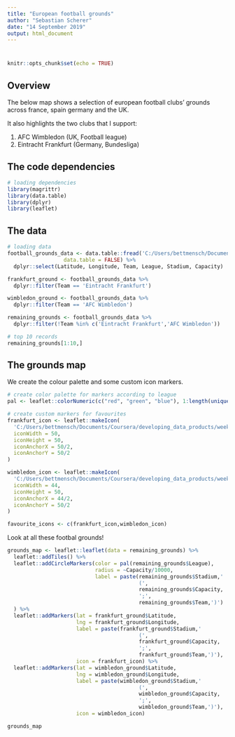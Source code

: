 ```yaml
---
title: "European football grounds"
author: "Sebastian Scherer"
date: "14 September 2019"
output: html_document
---
```


# {.tabset}

```r
knitr::opts_chunk$set(echo = TRUE)
```

## Overview

The below map shows a selection of european football clubs' grounds across france, spain germany and the UK.

It also highlights the two clubs that I support:

1. AFC Wimbledon (UK, Football league)
2. Eintracht Frankfurt (Germany, Bundesliga)

## The code dependencies

```r
# loading dependencies
library(magrittr)
library(data.table)
library(dplyr)
library(leaflet)
```

## The data

```r
# loading data
football_grounds_data <- data.table::fread('C:/Users/bettmensch/Documents/Coursera/developing_data_products/week_2/european_grounds_data.csv',
                  data.table = FALSE) %>%
  dplyr::select(Latitude, Longitude, Team, League, Stadium, Capacity)

frankfurt_ground <- football_grounds_data %>%
  dplyr::filter(Team == 'Eintracht Frankfurt')

wimbledon_ground <- football_grounds_data %>%
  dplyr::filter(Team == 'AFC Wimbledon')

remaining_grounds <- football_grounds_data %>%
  dplyr::filter(!Team %in% c('Eintracht Frankfurt','AFC Wimbledon'))

# top 10 records
remaining_grounds[1:10,]
```

## The grounds map

We create the colour palette and some custom icon markers.

```r
# create color palette for markers according to league
pal <- leaflet::colorNumeric(c("red", "green", "blue"), 1:length(unique(football_grounds_data$League)))

# create custom markers for favourites
frankfurt_icon <- leaflet::makeIcon(
  'C:/Users/bettmensch/Documents/Coursera/developing_data_products/week_2/frankfurt_badge.png',
  iconWidth = 50,
  iconHeight = 50,
  iconAnchorX = 50/2,
  iconAnchorY = 50/2
)

wimbledon_icon <- leaflet::makeIcon(
  'C:/Users/bettmensch/Documents/Coursera/developing_data_products/week_2/afc_wimbledon_badge.png',
  iconWidth = 44,
  iconHeight = 50,
  iconAnchorX = 44/2,
  iconAnchorY = 50/2
)

favourite_icons <- c(frankfurt_icon,wimbledon_icon)
```

Look at all these footbal grounds!

```r
grounds_map <- leaflet::leaflet(data = remaining_grounds) %>%
  leaflet::addTiles() %>%
  leaflet::addCircleMarkers(color = pal(remaining_grounds$League),
                            radius = ~Capacity/10000,
                            label = paste(remaining_grounds$Stadium,'
                                          (',
                                          remaining_grounds$Capacity,
                                          ';',
                                          remaining_grounds$Team,')')
  ) %>%
  leaflet::addMarkers(lat = frankfurt_ground$Latitude,
                      lng = frankfurt_ground$Longitude,
                      label = paste(frankfurt_ground$Stadium,'
                                          (',
                                          frankfurt_ground$Capacity,
                                          ';',
                                          frankfurt_ground$Team,')'),
                      icon = frankfurt_icon) %>%
  leaflet::addMarkers(lat = wimbledon_ground$Latitude,
                      lng = wimbledon_ground$Longitude,
                      label = paste(wimbledon_ground$Stadium,'
                                          (',
                                          wimbledon_ground$Capacity,
                                          ';',
                                          wimbledon_ground$Team,')'),
                      icon = wimbledon_icon)

grounds_map
```